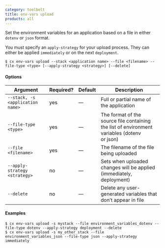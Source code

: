 ```yaml
---
category: toolbelt
title: env-vars upload
products: all
---
```


Set the environment variables for an application based on a file in either `dotenv` or `json` format.

You must specify an `apply-strategy` for your upload process. They can either be applied `immediately` or on the next `deployment`.

```shell
$ cx env-vars upload --stack <application name> --file <filename> --file-type <type> [--apply-strategy <strategy>] [--delete]
```

#### Options

| Argument | Required? | Default | Description |
|  ---  |  ---  |  ---  |  ---  |
| `--stack, -s <application name>` | yes | — | Full or partial name of the application |
| `--file-type <type>` | yes | — | The format of the source file containing the list of environment variables (dotenv or json) |
| `--file <filename>` | yes | — | The filename of the file being uploaded |
| `--apply-strategy <strategy>` | no | — | Sets when uploaded changes will be applied (immediately, deployment) |
| `--delete` | no | — | Delete any user-generated variables that don’t appear in file |

#### Examples

```shell
$ cx env-vars upload -s mystack --file environment_variables_dotenv --file-type dotenv --apply-strategy deployment --delete
$ cx env-vars upload -s my_other_stack --file environment_variables_json --file-type json --apply-strategy immediately
```
